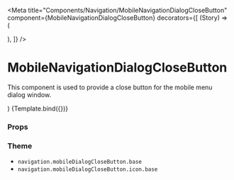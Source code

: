 
<Meta
  title="Components/Navigation/MobileNavigationDialogCloseButton"
  component={MobileNavigationDialogCloseButton}
  decorators={[
    (Story) => (
      <div className="relative w-full h-20 text-black bg-gray-100">
        <Story />
      </div>
    ),
  ]}
/>

# MobileNavigationDialogCloseButton

This component is used to provide a close button for the mobile menu dialog window.

  <NavigationProvider>
    <MobileNavigationDialogCloseButton {...args} />
  </NavigationProvider>
)

<Canvas>
  <Story name="Default">{Template.bind({})}</Story>
</Canvas>

### Props

<ArgsTable story="Default" />

### Theme

- `navigation.mobileDialogCloseButton.base`
- `navigation.mobileDialogCloseButton.icon.base`
